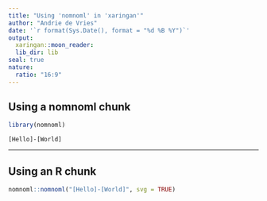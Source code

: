```yaml
---
title: "Using 'nomnoml' in 'xaringan'"
author: "Andrie de Vries"
date: '`r format(Sys.Date(), format = "%d %B %Y")`'
output:
  xaringan::moon_reader:
  lib_dir: lib
seal: true
nature:
  ratio: "16:9"
---
```


## Using a nomnoml chunk

```r
library(nomnoml)
```


  
```nomnoml
[Hello]-[World]
```

---

## Using an R chunk

```r
nomnoml::nomnoml("[Hello]-[World]", svg = TRUE)
```